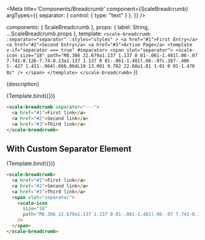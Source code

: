 

<Meta
  title='Components/Breadcrumb'
  component={ScaleBreadcrumb}
  argTypes={{
    separator: {
      control: { type: "text" }
    },
  }}
/>

  components: { ScaleBreadcrumb },
  props: {
    label: String,
    ...ScaleBreadcrumb.props
  },
  template: `
    <scale-breadcrumb
      :separator="separator"
      :styles="styles"
    >
      <a href="#1">First Entry</a>
      <a href="#2">Second Entry</a>
      <a href="#3">Active Page</a>
      <template v-if="separator === true" #separator>
        <span slot="separator">
          <scale-icon
            size="18"
            path="M8.306 22.679a1.137 1.137 0 01-.061-1.481l.06-.07 7.741-8.126-7.74-8.13a1.137 1.137 0 01-.061-1.481l.06-.07c.387-.406 1-.427 1.411-.064l.066.064L19 13.001 9.782 22.68a1.01 1.01 0 01-1.476 0z"
          />
        </span>
      </template>
    </scale-breadcrumb>
  `
})

<Description>{description}</Description>

<Preview withSource="none">
  <Story
    name='Standard'
    args={{}}
  >
    {Template.bind({})}
  </Story>
</Preview>

<Props story='Standard' />

```html
<scale-breadcrumb separator="---">
  <a href="#1">First link</a>
  <a href="#2">Second link</a>
  <a href="#3">Third link</a>
</scale-breadcrumb>
```

## With Custom Separator Element

<Preview withSource="none">
  <Story
    name='With Custom Separator Element'
    args={{
      separator: true
    }}
  >
    {Template.bind({})}
  </Story>
</Preview>

```html
<scale-breadcrumb>
  <a href="#1">First link</a>
  <a href="#2">Second link</a>
  <a href="#3">Third link</a>
  <span slot="separator">
    <scale-icon
      size="18"
      path="M8.306 22.679a1.137 1.137 0 01-.061-1.481l.06-.07 7.741-8.126-7.74-8.13a1.137 1.137 0 01-.061-1.481l.06-.07c.387-.406 1-.427 1.411-.064l.066.064L19 13.001 9.782 22.68a1.01 1.01 0 01-1.476 0z"
    />
  </span>
</scale-breadcrumb>
```

